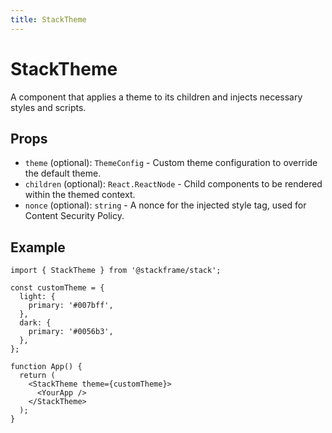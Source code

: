 ```yaml
---
title: StackTheme
---
```


# StackTheme

A component that applies a theme to its children and injects necessary styles and scripts.

## Props

- `theme` (optional): `ThemeConfig` - Custom theme configuration to override the default theme.
- `children` (optional): `React.ReactNode` - Child components to be rendered within the themed context.
- `nonce` (optional): `string` - A nonce for the injected style tag, used for Content Security Policy.

## Example

```tsx
import { StackTheme } from '@stackframe/stack';

const customTheme = {
  light: {
    primary: '#007bff',
  },
  dark: {
    primary: '#0056b3',
  },
};

function App() {
  return (
    <StackTheme theme={customTheme}>
      <YourApp />
    </StackTheme>
  );
}
```
